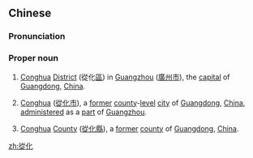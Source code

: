 {{also|从化}}
==Chinese==
{{zh-forms|s=从化|[[from]]<br>[[follow]](ing)|[[change]]}}
{{wikipedia|Conghua District}}
===Pronunciation===
{{zh-pron
|m=Cónghuà
|c=cung4 faa3
|cat=pn
}}

===Proper noun===
{{zh-proper noun}}
# {{lb|zh|geography}} [[Conghua]] [[district|District]] (從化[[區]]) in [[Guangzhou]] ([[廣州]][[市]]), the [[capital]] of [[Guangdong]], [[China]].
# {{lb|zh|historical|_|geography}} [[Conghua]] ([[從化]][[市]]), a [[former]] [[county]]-[[level]] [[city]] of [[Guangdong]], [[China]], [[administer]]ed as a [[part]] of [[Guangzhou]].
# {{lb|zh|historical|_|geography}} [[Conghua]] [[county|County]] ([[從化]][[縣]]), a [[former]] [[county]] of [[Guangdong]], [[China]].

[[zh:從化]]